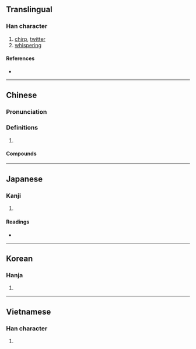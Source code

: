 {{character info}}
{{character info|0x2F849}}
==Translingual==

===Han character===
{{Han char|rn=30|rad=口|as=09|sn=12|four=64016|canj=RDAM|ids=⿰口查}}

# [[chirp]], [[twitter]]
# [[whisper]]ing

====References====
* {{Han ref|kx=0201.121|dkj=04022|dj=0424.030|hdz=10651.020|uh=55B3|ud=21939|bh=B3E5|bd=46053}}

----

==Chinese==
{{zh-forms}}

===Pronunciation===
{{zh-pron
|m=chā,zhā
|c=zaa1,caa1
|mn=chhā
|cat=n
}}
{{zh-attn-split}}

===Definitions===
{{zh-hanzi}}

# {{rfdef|zh}}

====Compounds====
{{zh-der|吱吱喳喳|咯吱咯喳|唧唧喳喳|喳呼|喳喳|嗻兒喳兒|嘁哩喀喳|嘁嘁喳喳|嘰嘰喳喳|嘴喳喳|嚌喳|打喳喳|支支喳喳|格喳|波喳|謊喳呼}}

----

==Japanese==

===Kanji===
{{ja-kanji|grade=|rs=口09}}

# {{rfdef|ja|sort=口09}}

====Readings====
* {{ja-readings|on=[[さ]] (sa)|kun=[[さわぐ]] (sawagu)}}

----

==Korean==

===Hanja===
{{ko-hanja|hangeul=사|rv=sa|mr=sa}}

# {{rfdef|ko|sort=口09}}

----

==Vietnamese==

===Han character===
{{vi-hantu|tra|rs=口09}}

# {{rfdef|vi}}